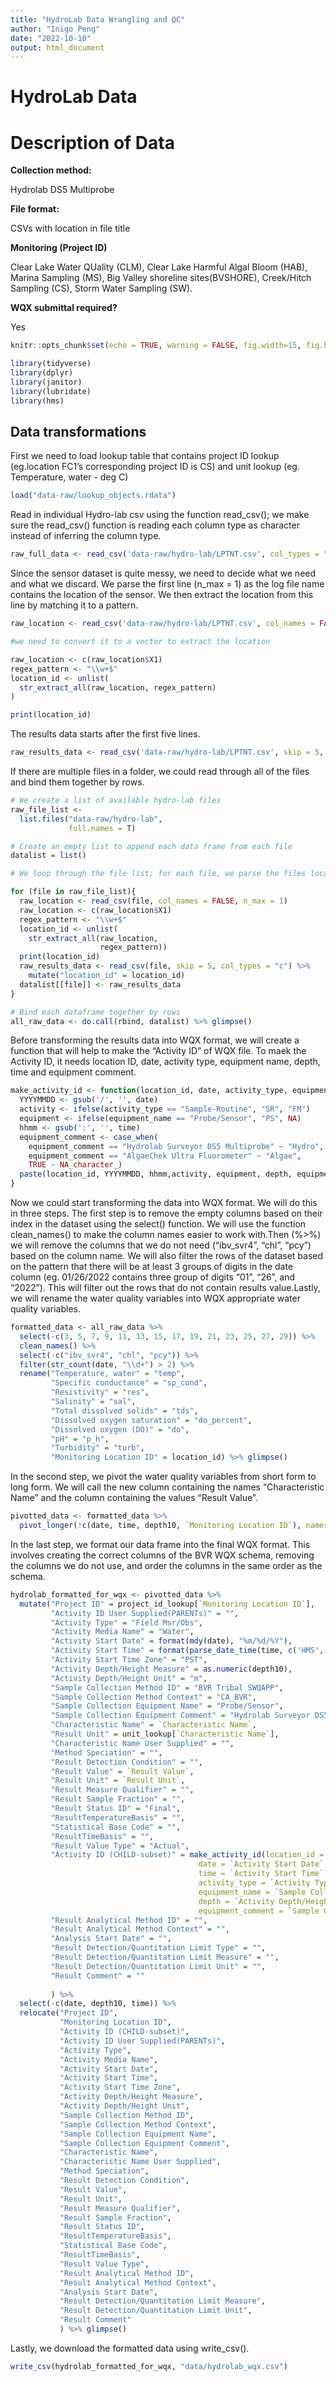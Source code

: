 ```yaml
---
title: "HydroLab Data Wrangling and QC"
author: "Inigo Peng"
date: "2022-10-10"
output: html_document
---
```

# HydroLab Data
# Description of Data

**Collection method:**

Hydrolab DS5 Multiprobe

**File format:**

CSVs with location in file title

**Monitoring (Project ID)**

Clear Lake Water QUality (CLM), Clear Lake Harmful Algal Bloom (HAB), Marina Sampling (MS), Big Valley shoreline sites(BVSHORE), Creek/Hitch Sampling (CS), Storm Water Sampling (SW).

**WQX submittal required?**

Yes

```r
knitr::opts_chunk$set(echo = TRUE, warning = FALSE, fig.width=15, fig.height=10)

library(tidyverse)
library(dplyr)
library(janitor)
library(lubridate)
library(hms)
```

## Data transformations

First we need to load lookup table that contains project ID lookup (eg.location FC1's corresponding project ID is CS) and unit lookup (eg. Temperature, water - deg C)
```r
load("data-raw/lookup_objects.rdata")
```

Read in individual Hydro-lab csv using the function read_csv(); we make sure the read_csv() function is reading each column type as character instead of inferring the column type.

```r
raw_full_data <- read_csv('data-raw/hydro-lab/LPTNT.csv', col_types = "c") %>% glimpse
```

Since the sensor dataset is quite messy, we need to decide what we need and what we discard. We parse the first line (n_max = 1) as the log file name contains the location of the sensor. We then extract the location from this line by matching it to a pattern. 
```r
raw_location <- read_csv('data-raw/hydro-lab/LPTNT.csv', col_names = FALSE, n_max = 1)

#we need to convert it to a vector to extract the location

raw_location <- c(raw_location$X1)
regex_pattern <- "\\w+$"
location_id <- unlist(
  str_extract_all(raw_location, regex_pattern)
)

print(location_id)
```

The results data starts after the first five lines.
```r
raw_results_data <- read_csv('data-raw/hydro-lab/LPTNT.csv', skip = 5, col_types = "c") %>% glimpse
```
If there are multiple files in a folder, we could read through all of the files and bind them together by rows.
```r
# We create a list of available hydro-lab files 
raw_file_list <-
  list.files("data-raw/hydro-lab",
             full.names = T) 

# Create an empty list to append each data frame from each file
datalist = list()

# We loop through the file list; for each file, we parse the files location and add it to the dataframe of each file.

for (file in raw_file_list){
  raw_location <- read_csv(file, col_names = FALSE, n_max = 1)
  raw_location <- c(raw_location$X1)
  regex_pattern <- "\\w+$"
  location_id <- unlist(
    str_extract_all(raw_location,
                    regex_pattern))
  print(location_id)
  raw_results_data <- read_csv(file, skip = 5, col_types = "c") %>% 
    mutate("location_id" = location_id)
  datalist[[file]] <- raw_results_data
}

# Bind each dataframe together by rows
all_raw_data <- do.call(rbind, datalist) %>% glimpse()
```
Before transforming the results data into WQX format, we will create a function that will help to make the "Activity ID" of WQX file. To maek the Activity ID, it needs location ID, date, activity type, equipment name, depth, time and equipment comment.

```r
make_activity_id <- function(location_id, date, activity_type, equipment_name, depth = NULL, time = NULL, equipment_comment = NULL) {
  YYYYMMDD <- gsub('/', '', date)
  activity <- ifelse(activity_type == "Sample-Routine", "SR", "FM")
  equipment <- ifelse(equipment_name == "Probe/Sensor", "PS", NA)
  hhmm <- gsub(':', '', time)
  equipment_comment <- case_when(
    equipment_comment == "Hydrolab Surveyor DS5 Multiprobe" ~ "Hydro",
    equipment_comment == "AlgaeChek Ultra Fluorometer" ~ "Algae", 
    TRUE ~ NA_character_)
  paste(location_id, YYYYMMDD, hhmm,activity, equipment, depth, equipment_comment, sep = ":")
}
```
Now we could start transforming the data into WQX format. We will do this in three steps. The first step is to remove the empty columns based on their index in the dataset using the select() function. We will use the function clean_names() to make the column names easier to work with.Then (%>%) we will remove the columns that we do not need ("ibv_svr4", "chl", "pcy") based on the column name. We will also filter the rows of the dataset based on the pattern that there will be at least 3 groups of digits in the date column (eg. 01/26/2022 contains three group of digits "01", "26", and "2022"). This will filter out the rows that do not contain results value.Lastly, we  will rename the water quality variables into WQX appropriate water quality variables.
```r
formatted_data <- all_raw_data %>% 
  select(-c(3, 5, 7, 9, 11, 13, 15, 17, 19, 21, 23, 25, 27, 29)) %>% 
  clean_names() %>%
  select(-c("ibv_svr4", "chl", "pcy")) %>%
  filter(str_count(date, "\\d+") > 2) %>% 
  rename("Temperature, water" = "temp",
         "Specific conductance" = "sp_cond",
         "Resistivity" = "res",
         "Salinity" = "sal",
         "Total dissolved solids" = "tds",
         "Dissolved oxygen saturation" = "do_percent",
         "Dissolved oxygen (DO)" = "do",
         "pH" = "p_h",
         "Turbidity" = "turb",
         "Monitoring Location ID" = location_id) %>% glimpse()
```
 
In the second step, we pivot the water quality variables from short form to long form. We will call the new column containing the names "Characteristic Name" and the column containing the values "Result Value".

```r
pivotted_data <- formatted_data %>% 
  pivot_longer(!c(date, time, depth10, `Monitoring Location ID`), names_to = "Characteristic Name", "values_to" = "Result Value") %>% glimpse()
```

In the last step, we format our data frame into the final WQX format. This involves creating the correct columns of the BVR WQX schema, removing the columns we do not use, and order the columns in the same order as the schema.
```r
hydrolab_formatted_for_wqx <- pivotted_data %>% 
  mutate("Project ID" = project_id_lookup[`Monitoring Location ID`],
         "Activity ID User Supplied(PARENTs)" = "",
         "Activity Type" = "Field Msr/Obs",
         "Activity Media Name" = "Water",
         "Activity Start Date" = format(mdy(date), "%m/%d/%Y"),
         "Activity Start Time" = format(parse_date_time(time, c('HMS', 'HM')), "%H:%M"),
         "Activity Start Time Zone" = "PST",
         "Activity Depth/Height Measure" = as.numeric(depth10),
         "Activity Depth/Height Unit" = "m",
         "Sample Collection Method ID" = "BVR Tribal SWQAPP",
         "Sample Collection Method Context" = "CA_BVR",
         "Sample Collection Equipment Name" = "Probe/Sensor",
         "Sample Collection Equipment Comment" = "Hydrolab Surveyor DS5 Multiprobe",
         "Characteristic Name" = `Characteristic Name`,
         "Result Unit" = unit_lookup[`Characteristic Name`],
         "Characteristic Name User Supplied" = "",
         "Method Speciation" = "",
         "Result Detection Condition" = "",
         "Result Value" = `Result Value`,
         "Result Unit" = `Result Unit`,
         "Result Measure Qualifier" = "",
         "Result Sample Fraction" = "",
         "Result Status ID" = "Final",
         "ResultTemperatureBasis" = "",
         "Statistical Base Code" = "",
         "ResultTimeBasis" = "",
         "Result Value Type" = "Actual",
         "Activity ID (CHILD-subset)" = make_activity_id(location_id = `Monitoring Location ID`,
                                          date = `Activity Start Date`,
                                          time = `Activity Start Time`,
                                          activity_type = `Activity Type`,
                                          equipment_name = `Sample Collection Equipment Name`,
                                          depth = `Activity Depth/Height Measure`,
                                          equipment_comment = `Sample Collection Equipment Comment`),
         "Result Analytical Method ID" = "",
         "Result Analytical Method Context" = "",
         "Analysis Start Date" = "",
         "Result Detection/Quantitation Limit Type" = "",
         "Result Detection/Quantitation Limit Measure" = "",
         "Result Detection/Quantitation Limit Unit" = "",
         "Result Comment" = ""
         
         ) %>% 
  select(-c(date, depth10, time)) %>% 
  relocate("Project ID",
           "Monitoring Location ID",
           "Activity ID (CHILD-subset)",
           "Activity ID User Supplied(PARENTs)",
           "Activity Type",
           "Activity Media Name",
           "Activity Start Date",
           "Activity Start Time",
           "Activity Start Time Zone",
           "Activity Depth/Height Measure",
           "Activity Depth/Height Unit",
           "Sample Collection Method ID",
           "Sample Collection Method Context",
           "Sample Collection Equipment Name",
           "Sample Collection Equipment Comment",
           "Characteristic Name",
           "Characteristic Name User Supplied",
           "Method Speciation",
           "Result Detection Condition",
           "Result Value",
           "Result Unit",
           "Result Measure Qualifier",
           "Result Sample Fraction",
           "Result Status ID",
           "ResultTemperatureBasis",
           "Statistical Base Code",
           "ResultTimeBasis",
           "Result Value Type",
           "Result Analytical Method ID",
           "Result Analytical Method Context",
           "Analysis Start Date",
           "Result Detection/Quantitation Limit Measure",
           "Result Detection/Quantitation Limit Unit",
           "Result Comment"
           ) %>% glimpse()
```

Lastly, we download the formatted data using write_csv().

```r
write_csv(hydrolab_formatted_for_wqx, "data/hydrolab_wqx.csv")
```







